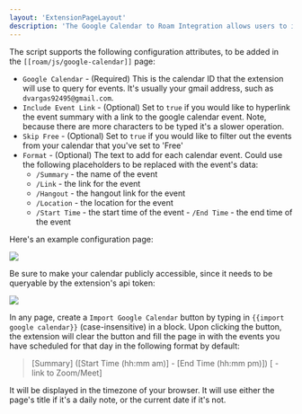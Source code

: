 ```yaml
---
layout: 'ExtensionPageLayout'
description: 'The Google Calendar to Roam Integration allows users to import the list of events on a given day into their daily notes page.'
---
```


The script supports the following configuration attributes, to be added in the `[[roam/js/google-calendar]]` page:

- `Google Calendar` - (Required) This is the calendar ID that the extension will use to query for events. It's usually your gmail address, such as `dvargas92495@gmail.com`.
- `Include Event Link` - (Optional) Set to `true` if you would like to hyperlink the event summary with a link to the google calendar event. Note, because there are more characters to be typed it's a slower operation.
- `Skip Free` - (Optional) Set to `true` if you would like to filter out the events from your calendar that you've set to 'Free'
- `Format` - (Optional) The text to add for each calendar event. Could use the following placeholders to be replaced with the event's data:
    - `/Summary` - the name of the event 
    - `/Link` - the link for the event
    - `/Hangout` - the hangout link for the event
    - `/Location` - the location for the event
    - `/Start Time` - the start time of the event - `/End Time` - the end time of the event

Here's an example configuration page:

![](/images/google-calendar-config.png)

Be sure to make your calendar publicly accessible, since it needs to be queryable by the extension's api token:

![](/images/google-calendar-permissions.png)

In any page, create a `Import Google Calendar` button by typing in `{{import google calendar}}` (case-insensitive) in a block. Upon clicking the button, the extension will clear the button and fill the page in with the events you have scheduled for that day in the following format by default:

> [Summary] ([Start Time (hh:mm am)] - [End Time (hh:mm pm)]) [ - link to Zoom/Meet]

It will be displayed in the timezone of your browser. It will use either the page's title if it's a daily note, or the current date if it's not.
